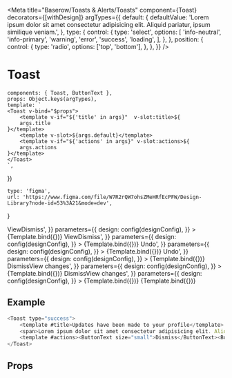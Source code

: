 

<Meta
    title="Baserow/Toasts & Alerts/Toasts"
    component={Toast}
    decorators={[withDesign]}
    argTypes={{
        default: {
            defaultValue:
                'Lorem ipsum dolor sit amet consectetur adipisicing elit. Aliquid pariatur, ipsum similique veniam.',
        },
        type: {
            control: {
                type: 'select',
                options: [
                    'info-neutral',
                    'info-primary',
                    'warning',
                    'error',
                    'success',
                    'loading',
                ],
            },
        },
        position: {
            control: {
                type: 'radio',
                options: ['top', 'bottom'],
            },
        },
    }}
/>

# Toast

    components: { Toast, ButtonText },
    props: Object.keys(argTypes),
    template: `
    <Toast v-bind="$props">
        <template v-if="${'title' in args}"  v-slot:title>${
        args.title
    }</template>
        <template v-slot>${args.default}</template>
        <template v-if="${'actions' in args}" v-slot:actions>${
        args.actions
    }</template>
    </Toast>
    `,
})

    type: 'figma',
    url: 'https://www.figma.com/file/W7R2rQW7ohsZMeHRfEcPFW/Design-Library?node-id=53%3A21&mode=dev',
}

<Canvas>
    <Story
        name="Info primary"
        args={{
            type: 'info-primary',
            title: 'We’ve just released a new feature',
            icon: 'settings',
            actions:
                '<ButtonText size="small">View</ButtonText><ButtonText size="small">Dismiss</ButtonText>',
        }}
        parameters={{
            design: config(designConfig),
        }}
    >
        {Template.bind({})}
    </Story>
    <Story
        name="Info neutral"
        args={{
            type: 'info-neutral',
            title: 'We’ve just released a new feature',
            icon: 'settings',
            actions:
                '<ButtonText size="small">View</ButtonText><ButtonText size="small">Dismiss</ButtonText>',
        }}
        parameters={{
            design: config(designConfig),
        }}
    >
        {Template.bind({})}
    </Story>
    <Story
        name="Warning"
        args={{
            type: 'warning',
            title: 'Database has been modified',
            icon: 'database-restore',
            actions: '<ButtonText size="small">Undo</ButtonText>',
        }}
        parameters={{
            design: config(designConfig),
        }}
    >
        {Template.bind({})}
    </Story>
    <Story
        name="Error"
        args={{
            type: 'error',
            title: 'Database has been deleted',
            icon: 'db-error',
            actions: '<ButtonText size="small">Undo</ButtonText>',
        }}
        parameters={{
            design: config(designConfig),
        }}
    >
        {Template.bind({})}
    </Story>
    <Story
        name="Success"
        args={{
            type: 'success',
            title: 'Successfully updated profile',
            icon: 'db-check',
            actions:
                '<ButtonText size="small">Dismiss</ButtonText><ButtonText size="small">View changes</ButtonText>',
        }}
        parameters={{
            design: config(designConfig),
        }}
    >
        {Template.bind({})}
    </Story>
    <Story
        name="No type or icon"
        args={{
            title: 'Updates have been made to your profile',
            actions:
                '<ButtonText size="small">Dismiss</ButtonText><ButtonText size="small">View changes</ButtonText>',
        }}
        parameters={{
            design: config(designConfig),
        }}
    >
        {Template.bind({})}
    </Story>
    <Story
        name="Loading"
        args={{
            type: 'loading',
            title: 'Loading...',
        }}
        parameters={{
            design: config(designConfig),
        }}
    >
        {Template.bind({})}
    </Story>
</Canvas>

## Example

```javascript
<Toast type="success">
    <template #title>Updates have been made to your profile</template>
    <span>Lorem ipsum dolor sit amet consectetur adipisicing elit. Aliquid pariatur, ipsum similique veniam.<span>
    <template #actions><ButtonText size="small">Dismiss</ButtonText><ButtonText size="small">View changes</ButtonText></template>
</Toast>
```

## Props

<Props of={Toast} />
